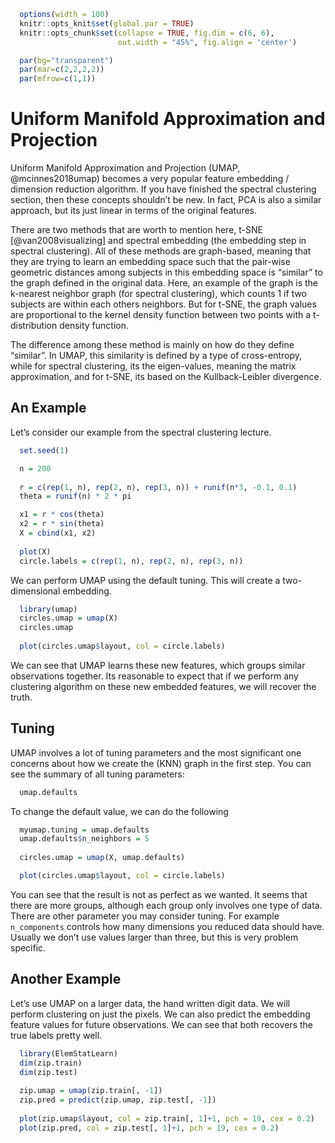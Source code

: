 \def\cD{{\cal D}}
\def\cL{{\cal L}}
\def\cX{{\cal X}}
\def\cF{{\cal F}}
\def\cH{{\cal H}}
\def\bA{\mathbf{A}}
\def\bB{\mathbf{B}}
\def\bX{\mathbf{X}}
\def\bH{\mathbf{H}}
\def\bI{\mathbf{I}}
\def\bU{\mathbf{U}}
\def\bD{\mathbf{D}}
\def\bV{\mathbf{V}}
\def\bS{\mathbf{S}}
\def\bW{\mathbf{W}}
\def\bK{\mathbf{K}}
\def\bx{\mathbf{x}}
\def\by{\mathbf{y}}
\def\bs{\mathbf{s}}
\def\br{\mathbf{r}}
\def\bu{\mathbf{u}}
\def\be{\mathbf{e}}
\def\bv{\mathbf{v}}
\def\bp{\mathbf{p}}
\def\bw{\mathbf{w}}
\def\bz{\mathbf{z}}
\def\bzero{\mathbf{0}}
\def\balpha{\boldsymbol \alpha}
\def\bbeta{\boldsymbol \beta}
\def\btheta{\boldsymbol \theta}
\def\bxi{\boldsymbol \xi}
\def\bmu{\boldsymbol \mu}
\def\bepsilon{\boldsymbol \epsilon}
\def\T{\text{T}}
\def\Trace{\text{Trace}}
\def\Cov{\text{Cov}}
\def\Var{\text{Var}}
\def\E{\text{E}}
\def\pr{\text{pr}}
\def\Prob{\text{P}}
\def\argmin{\arg\min}
\def\argmax{\arg\max}

```r
  options(width = 100)
  knitr::opts_knit$set(global.par = TRUE)
  knitr::opts_chunk$set(collapse = TRUE, fig.dim = c(6, 6),
                        out.width = "45%", fig.align = 'center')
```
```r
  par(bg="transparent")
  par(mar=c(2,2,2,2))
  par(mfrow=c(1,1))
```

# Uniform Manifold Approximation and Projection

Uniform Manifold Approximation and Projection (UMAP, @mcinnes2018umap) becomes a very popular feature embedding / dimension reduction algorithm. If you have finished the spectral clustering section, then these concepts shouldn't be new. In fact, PCA is also a similar approach, but its just linear in terms of the original features. 

There are two methods that are worth to mention here, t-SNE [@van2008visualizing] and spectral embedding (the embedding step in spectral clustering). All of these methods are graph-based, meaning that they are trying to learn an embedding space such that the pair-wise geometric distances among subjects in this embedding space is "similar" to the graph defined in the original data. Here, an example of the graph is the k-nearest neighbor graph (for spectral clustering), which counts 1 if two subjects are within each others neighbors. But for t-SNE, the graph values are proportional to the kernel density function between two points with a t-distribution density function. 

The difference among these method is mainly on how do they define "similar". In UMAP, this similarity is defined by a type of cross-entropy, while for spectral clustering, its the eigen-values, meaning the matrix approximation, and for t-SNE, its based on the Kullback-Leibler divergence. 

## An Example

Let's consider our example from the spectral clustering lecture. 

```r
  set.seed(1)

  n = 200
  
  r = c(rep(1, n), rep(2, n), rep(3, n)) + runif(n*3, -0.1, 0.1)
  theta = runif(n) * 2 * pi

  x1 = r * cos(theta)
  x2 = r * sin(theta)
  X = cbind(x1, x2)
  
  plot(X)
  circle.labels = c(rep(1, n), rep(2, n), rep(3, n))
```

We can perform UMAP using the default tuning. This will create a two-dimensional embedding.

```r
  library(umap)
  circles.umap = umap(X)
  circles.umap
  
  plot(circles.umap$layout, col = circle.labels)
```

We can see that UMAP learns these new features, which groups similar observations together. Its reasonable to expect that if we perform any clustering algorithm on these new embedded features, we will recover the truth. 

## Tuning

UMAP involves a lot of tuning parameters and the most significant one concerns about how we create the (KNN) graph in the first step. You can see the summary of all tuning parameters:

```r
  umap.defaults
```

To change the default value, we can do the following 

```r
  myumap.tuning = umap.defaults
  umap.defaults$n_neighbors = 5
  
  circles.umap = umap(X, umap.defaults)

  plot(circles.umap$layout, col = circle.labels)
```
You can see that the result is not as perfect as we wanted. It seems that there are more groups, although each group only involves one type of data. There are other parameter you may consider tuning. For example `n_components` controls how many dimensions you reduced data should have. Usually we don't use values larger than three, but this is very problem specific. 

## Another Example

Let's use UMAP on a larger data, the hand written digit data. We will perform clustering on just the pixels. We can also predict the embedding feature values for future observations. We can see that both recovers the true labels pretty well. 

```r
  library(ElemStatLearn)
  dim(zip.train)
  dim(zip.test)
  
  zip.umap = umap(zip.train[, -1])
  zip.pred = predict(zip.umap, zip.test[, -1])
  
  plot(zip.umap$layout, col = zip.train[, 1]+1, pch = 19, cex = 0.2)
  plot(zip.pred, col = zip.test[, 1]+1, pch = 19, cex = 0.2)
```


